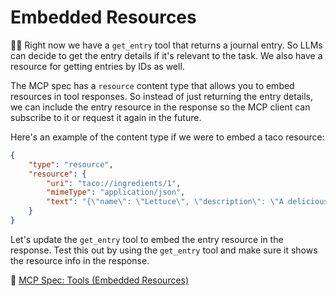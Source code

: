 # Embedded Resources

<EpicVideo url="https://www.epicai.pro/workshops/day-1-setup-intro-and-tools/embedded-resources~07e0z" />

👨‍💼 Right now we have a `get_entry` tool that returns a journal entry. So LLMs
can decide to get the entry details if it's relevant to the task. We also have
a resource for getting entries by IDs as well.

The MCP spec has a `resource` content type that allows you to embed resources
in tool responses. So instead of just returning the entry details, we can
include the entry resource in the response so the MCP client can subscribe to it
or request it again in the future.

Here's an example of the content type if we were to embed a taco resource:

```json
{
	"type": "resource",
	"resource": {
		"uri": "taco://ingredients/1",
		"mimeType": "application/json",
		"text": "{\"name\": \"Lettuce\", \"description\": \"A delicious lettuce ingredient\"}"
	}
}
```

Let's update the `get_entry` tool to embed the entry resource in the response.
Test this out by using the `get_entry` tool and make sure it shows the resource
info in the response.

📜 [MCP Spec: Tools (Embedded Resources)](https://modelcontextprotocol.io/specification/2025-06-18/server/tools#embedded-resources)
